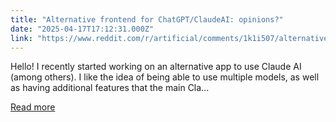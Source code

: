 ```yaml
---
title: "Alternative frontend for ChatGPT/ClaudeAI: opinions?"
date: "2025-04-17T17:12:31.000Z"
link: "https://www.reddit.com/r/artificial/comments/1k1i507/alternative_frontend_for_chatgptclaudeai_opinions/"
---
```


Hello!
 I recently started working on an alternative app to use Claude AI (among others).
 I like the idea of being able to use multiple models, as well as having additional features that the main Cla...

[Read more](https://www.reddit.com/r/artificial/comments/1k1i507/alternative_frontend_for_chatgptclaudeai_opinions/)
